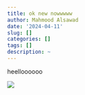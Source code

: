 ```yaml
---
title: ok new nowwwww
author: Mahmood Alsawad
date: '2024-04-11'
slug: []
categories: []
tags: []
description: ~
---
```


heelloooooo

![](images/Screenshot 2024-04-11 at 10.12.44 AM.png)

